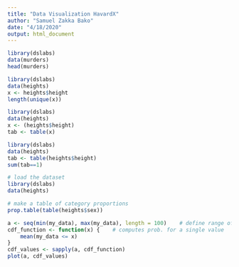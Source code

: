 ```yaml
---
title: "Data Visualization HavardX"
author: "Samuel Zakka Bako"
date: "4/18/2020"
output: html_document
---
```


```r
library(dslabs)
data(murders)
head(murders)
```
  
```r
library(dslabs)
data(heights)
x <- heights$height
length(unique(x))
```

```r
library(dslabs)
data(heights)
x <- (heights$height)
tab <- table(x)
```

```r
library(dslabs)
data(heights)
tab <- table(heights$height)
sum(tab==1)
```

```r
# load the dataset
library(dslabs)
data(heights)

# make a table of category proportions
prop.table(table(heights$sex))
```

```r
a <- seq(min(my_data), max(my_data), length = 100)    # define range of values spanning the dataset
cdf_function <- function(x) {    # computes prob. for a single value
    mean(my_data <= x)
}
cdf_values <- sapply(a, cdf_function)
plot(a, cdf_values)
```
